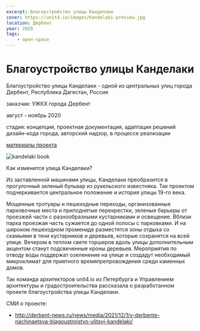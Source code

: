 ```yaml
---
excerpt: Благоустройство улицы Канделаки
cover: https://unit4.io/images/Kandelaki-preview.jpg
location: Дербент
year: 2020
tags:
    - open-space
---
```


# Благоустройство улицы Канделаки

Благоустройство улицы Канделаки - одной из центральных улиц города
Дербент, Республика Дагестан, Россия

заказчик: УЖКХ города Дербент

август - ноябрь 2020

стадия: концепция, проектная документация, адаптация решений дизайн-кода города, авторский надзор, в процессе реализации

[материалы проекта](https://disk.yandex.ru/i/lVMC3slKEyiuKQ)

<Image src='/images/Kandelaki-preview.jpg' alt='kandelaki book' />

<Carousel effect='crossfade'>
    <Image src='/images/Kandelaki-1.jpg' alt='' />
    <Image src='/images/Kandelaki-2.jpg' alt='' />
    <Image src='/images/Kandelaki-3.jpg' alt='' />
    <Image src='/images/Kandelaki-4.jpg' alt='' />
</Carousel>

Как изменится улица Канделаки?

Из заставленной машинами улицы, Канделаки преобразится в прогулочный зеленый бульвар из рукельского известняка. Так проектом подчеркивается центральное положение и история улицы 19-го века.

Мощенные тротуары и пешеходные переходы, организованные парковочные места и приподнятые перекрестки, зеленые барьеры от проезжей части с разнообразными кустарниками и освещение. 
Вблизи парка проезжая часть сужается до одной полосы с парковками. И на широком пешеходном променаде разместятся зоны отдыха со скамьями в тени кустарников и деревьев, которые сохранятся на всей улице. Вечером в теплом свете торшеров вдоль улицы дополнительным акцентом станут подсвеченные кроны деревьев. 
Мероприятия по отводу воды поддержат озеленение на улице и создадут необходимый микроклимат для приятного времяпрепровождения среди каменных домов. 

Так команда архитекторов unit4.io из Петербурга и Управлением архитектуры и градостроительства рассказала о разработанном проекте благоустройства улицы Канделаки.


СМИ о проекте: 
- http://derbent-news.ru/news/media/2021/12/1/v-derbente-nachinaetsya-blagoustrojstvo-ulitsyi-kandelaki/